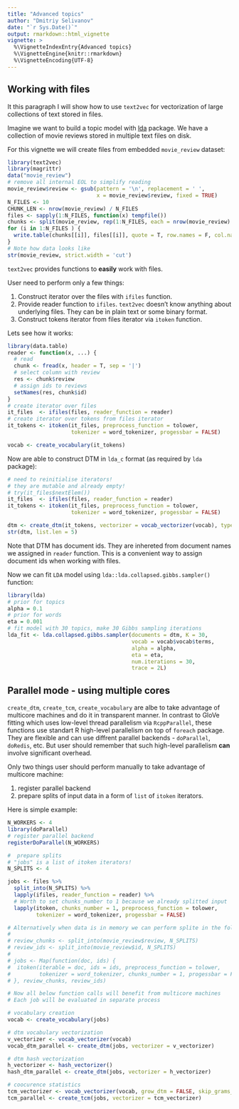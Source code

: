 ```yaml
---
title: "Advanced topics"
author: "Dmitriy Selivanov"
date: "`r Sys.Date()`"
output: rmarkdown::html_vignette
vignette: >
  %\VignetteIndexEntry{Advanced topics}
  %\VignetteEngine{knitr::rmarkdown}
  %\VignetteEncoding{UTF-8}
---
```


## Working with files

It this paragraph I will show how to use `text2vec` for vectorization of large collections of text stored in files.

Imagine we want to build a topic model with [lda](https://cran.r-project.org/web/packages/lda/) package. We have a collection of movie reviews stored in multiple text files on disk. 

For this vignette we will create files from embedded `movie_review` dataset:
```r
library(text2vec)
library(magrittr)
data("movie_review")
# remove all internal EOL to simplify reading
movie_review$review <- gsub(pattern = '\n', replacement = ' ', 
                            x = movie_review$review, fixed = TRUE)
N_FILES <- 10
CHUNK_LEN <- nrow(movie_review) / N_FILES
files <- sapply(1:N_FILES, function(x) tempfile())
chunks <- split(movie_review, rep(1:N_FILES, each = nrow(movie_review) / N_FILES ))
for (i in 1:N_FILES ) {
  write.table(chunks[[i]], files[[i]], quote = T, row.names = F, col.names = T, sep = '|')
}
# Note how data looks like
str(movie_review, strict.width = 'cut')
```

`text2vec` provides functions to **easily** work with files.

User need to perform only a few things: 

1. Construct iterator over the files with `ifiles` function.
1. Provide reader function to `ifiles`. `text2vec` doesn't know anything about underlying files. They can be in plain text or some binary format.
1. Construct tokens iterator from files iterator via `itoken` function.

Lets see how it works:
```r
library(data.table)
reader <- function(x, ...) {
  # read
  chunk <- fread(x, header = T, sep = '|')
  # select column with review
  res <- chunk$review
  # assign ids to reviews
  setNames(res, chunk$id)
}
# create iterator over files
it_files  <- ifiles(files, reader_function = reader)
# create iterator over tokens from files iterator
it_tokens <- itoken(it_files, preprocess_function = tolower, 
                    tokenizer = word_tokenizer, progessbar = FALSE)

vocab <- create_vocabulary(it_tokens)
```

Now are able to construct DTM in `lda_c` format (as required by `lda` package):
```r
# need to reinitialise iterators!
# they are mutable and already empty!
# try(it_files$nextElem())
it_files  <- ifiles(files, reader_function = reader)
it_tokens <- itoken(it_files, preprocess_function = tolower, 
                    tokenizer = word_tokenizer, progessbar = FALSE)

dtm <- create_dtm(it_tokens, vectorizer = vocab_vectorizer(vocab), type = 'lda_c')
str(dtm, list.len = 5)
```

Note that DTM has document ids. They are inhereted from document names we assigned in `reader` function. This is a convenient way to assign document ids when working with files.

Now we can fit `LDA` model using `lda::lda.collapsed.gibbs.sampler()` function:
```r
library(lda)
# prior for topics
alpha = 0.1
# prior for words
eta = 0.001
# fit model with 30 topics, make 30 Gibbs sampling iterations
lda_fit <- lda.collapsed.gibbs.sampler(documents = dtm, K = 30, 
                                       vocab = vocab$vocab$terms, 
                                       alpha = alpha, 
                                       eta = eta,
                                       num.iterations = 30, 
                                       trace = 2L)
```

## Parallel mode - using multiple cores

`create_dtm`, `create_tcm`, `create_vocabulary` are albe to take advantage of multicore machines and do it in transparent manner. In contrast to GloVe fitting which uses low-level thread parallelism via `RcppParallel`, these functions use standart R high-level parallelism on top of `foreach` package. They are flexible and can use diffrent parallel backends - `doParallel`, `doRedis`, etc. But user should remember that such high-level parallelism **can** involve significant overhead.

Only two things user should perform manually to take advantage of multicore machine: 

1. register parallel backend
1. prepare splits of input data in a form of `list` of `itoken` iterators.

Here is simple example:

```r
N_WORKERS <- 4
library(doParallel)
# register parallel backend
registerDoParallel(N_WORKERS)

#  prepare splits
# "jobs" is a list of itoken iterators!
N_SPLITS <- 4

jobs <- files %>% 
  split_into(N_SPLITS) %>% 
  lapply(ifiles, reader_function = reader) %>% 
  # Worth to set chunks_number to 1 because we already splitted input
  lapply(itoken, chunks_number = 1, preprocess_function = tolower, 
         tokenizer = word_tokenizer, progessbar = FALSE)

# Alternatively when data is in memory we can perform splite in the following way:
#
# review_chunks <- split_into(movie_review$review, N_SPLITS)
# review_ids <- split_into(movie_review$id, N_SPLITS)
#
# jobs <- Map(function(doc, ids) {
#  itoken(iterable = doc, ids = ids, preprocess_function = tolower, 
#         tokenizer = word_tokenizer, chunks_number = 1, progessbar = FALSE) 
# }, review_chunks, review_ids)

# Now all below function calls will benefit from multicore machines
# Each job will be evaluated in separate process

# vocabulary creation
vocab <- create_vocabulary(jobs)

# dtm vocabulary vectorization
v_vectorizer <- vocab_vectorizer(vocab)
vocab_dtm_parallel <- create_dtm(jobs, vectorizer = v_vectorizer)

# dtm hash vectorization
h_vectorizer <- hash_vectorizer()
hash_dtm_parallel <- create_dtm(jobs, vectorizer = h_vectorizer)

# coocurence statistics
tcm_vectorizer <- vocab_vectorizer(vocab, grow_dtm = FALSE, skip_grams_window = 5)
tcm_parallel <- create_tcm(jobs, vectorizer = tcm_vectorizer)
```
